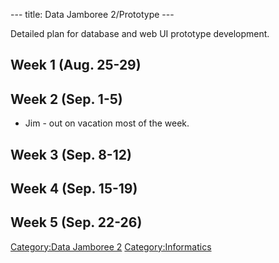 ---
title: Data Jamboree 2/Prototype
---

Detailed plan for database and web UI prototype development.

==Week 1 (Aug. 25-29)==

==Week 2 (Sep. 1-5)==
* Jim - out on vacation most of the week.

==Week 3 (Sep. 8-12)==

==Week 4 (Sep. 15-19)==

==Week 5 (Sep. 22-26)==

[[Category:Data Jamboree 2]]
[[Category:Informatics]]